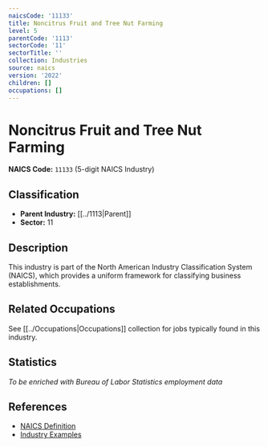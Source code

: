 ```yaml
---
naicsCode: '11133'
title: Noncitrus Fruit and Tree Nut Farming
level: 5
parentCode: '1113'
sectorCode: '11'
sectorTitle: ''
collection: Industries
source: naics
version: '2022'
children: []
occupations: []
---
```

# Noncitrus Fruit and Tree Nut Farming

**NAICS Code:** `11133` (5-digit NAICS Industry)

## Classification

- **Parent Industry:** [[../1113|Parent]]
- **Sector:** 11

## Description

This industry is part of the North American Industry Classification System (NAICS), which provides a uniform framework for classifying business establishments.

## Related Occupations

See [[../Occupations|Occupations]] collection for jobs typically found in this industry.

## Statistics

*To be enriched with Bureau of Labor Statistics employment data*

## References

- [NAICS Definition](https://www.census.gov/naics/)
- [Industry Examples](https://www.census.gov/naics/2022NAICS/)
